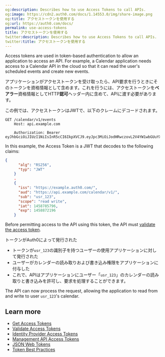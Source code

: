 ```yaml
---
og:description: Describes how to use Access Tokens to call APIs.
og:image: https://cdn2.auth0.com/docs/1.14553.0/img/share-image.png
og:title: アクセストークンを使用する
og:url: https://auth0.com/docs/
permalink: use-access-tokens
title: アクセストークンを使用する
twitter:description: Describes how to use Access Tokens to call APIs.
twitter:title: アクセストークンを使用する
---
```


<Tooltip tip="Access Token: Authorization credential, in the form of an opaque string or JWT, used to access an API." cta="View Glossary" href="/docs/glossary?term=Access+tokens">Access tokens</Tooltip> are used in token-based authentication to allow an application to access an API. For example, a Calendar application needs access to a Calendar API in the cloud so that it can read the user's scheduled events and create new events.

アプリケーションがアクセストークンを受け取ったら、API要求を行うときにそのトークンを資格情報として含めます。これを行うには、アクセストークンを**ベアラー**資格情報としてHTTP**認可**ヘッダー内に含めて、APIに渡す必要があります。

この例では、アクセストークンはJWTで、以下のクレームにデコードされます。

```http lines
GET /calendar/v1/events
    Host​: api.example.com
    
    Authorization: Bearer eyJhbGciOiJIUzI1NiIsInR5cCI6IkpXVCJ9.eyJpc3MiOiJodHRwczovL2V4YW1wbGUuYXV0aDAuY29tLyIsImF1ZCI6Imh0dHBzOi8vYXBpLmV4YW1wbGUuY29tL2NhbGFuZGFyL3YxLyIsInN1YiI6InVzcl8xMjMiLCJpYXQiOjE0NTg3ODU3OTYsImV4cCI6MTQ1ODg3MjE5Nn0.CA7eaHjIHz5NxeIJoFK9krqaeZrPLwmMmgI_XiQiIkQ
```






In this example, the Access Token is a <Tooltip tip="JSON Web Token (JWT): Standard ID Token format (and often Access Token format) used to represent claims securely between two parties." cta="View Glossary" href="/docs/glossary?term=JWT">JWT</Tooltip> that decodes to the following claims:

```json lines
{
      "alg": "RS256",
      "typ": "JWT"
    }
    .
    {
      "iss": "https://example.auth0.com/",
      "aud": "https://api.example.com/calendar/v1/",
      "sub": "usr_123",
      "scope": "read write",
      "iat": 1458785796,
      "exp": 1458872196
    }
```






Before permitting access to the API using this token, the API must [validate the access token](/docs/secure/tokens/access-tokens/validate-access-tokens).

トークンがAuth0によって発行された

* トークンが`usr_123`の識別子を持つユーザーの使用アプリケーションに対して発行された
* ユーザーがカレンダーの読み取りおよび書き込み権限をアプリケーションに付与した
* これで、APIはアプリケーションにユーザー「`usr_123`」のカレンダーの読み取りと書き込みを許可し、要求を処理することができます。

The API can now process the request, allowing the application to read from and write to user `usr_123`'s calendar.

## Learn more

* [Get Access Tokens](/docs/secure/tokens/access-tokens/get-access-tokens)
* [Validate Access Tokens](/docs/secure/tokens/access-tokens/validate-access-tokens)
* [Identity Provider Access Tokens](/docs/secure/tokens/access-tokens/identity-provider-access-tokens)
* [Management API Access Tokens](/docs/secure/tokens/access-tokens/management-api-access-tokens)
* [JSON Web Tokens](/docs/secure/tokens/json-web-tokens)
* [Token Best Practices](/docs/secure/tokens/token-best-practices)